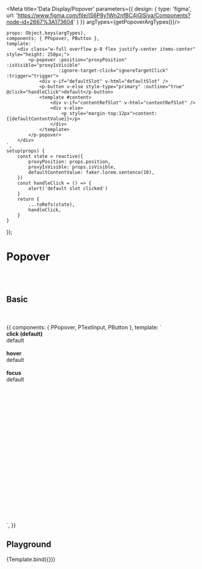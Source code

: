 

<Meta title='Data Display/Popover' parameters={{
    design: {
        type: 'figma',
        url: 'https://www.figma.com/file/IS6P8y1Wn2nfBC4jGlSiya/Components?node-id=2667%3A173604'
    }
}} argTypes={getPopoverArgTypes()}/>


    props: Object.keys(argTypes),
    components: { PPopover, PButton },
    template: `
        <div class="w-full overflow p-8 flex justify-center items-center" style="height: 250px;">
            <p-popover :position="proxyPosition" :isVisible="proxyIsVisible"
                       :ignore-target-click="ignoreTargetClick" :trigger="trigger">
                <div v-if="defaultSlot" v-html="defaultSlot" />
                <p-button v-else style-type="primary" :outline="true" @click="handleClick">default</p-button>
                <template #content>
                    <div v-if="contentRefSlot" v-html="contentRefSlot" />
                    <div v-else>
                        <p style="margin-top:12px">content: {{defaultContentValue}}</p>
                    </div>
                </template>
            </p-popover>
        </div>
    `,
    setup(props) {
        const state = reactive({
            proxyPosition: props.position,
            proxyIsVisible: props.isVisible,
            defaultContentValue: faker.lorem.sentence(10),
        })
        const handleClick = () => {
            alert('default slot clicked')
        }
        return {
            ...toRefs(state),
            handleClick,
        }
    }
});


# Popover
<br/>
<br/>

## Basic

<br/>
<br/>

<Canvas>
    <Story name="Basic">
        {{
            components: { PPopover, PTextInput, PButton },
            template: `
        <div class="w-full overflow p-8 flex flex-col justify-center" style="height: 500px;">
            <b>click (default)</b>
            <br/>
            <p-popover>
                <p-button style-type="primary" :outline="true">default</p-button>
                <template #content>
                    <p style="margin-top:12px">content slot</p>
                </template>
            </p-popover>
            <br/>
            <br/>
            <b>hover</b>
            <br/>
            <p-popover trigger="hover">
                <p-button style-type="primary" :outline="true">default</p-button>
                <template #content>
                    <p style="margin-top:12px">content slot</p>
                </template>
            </p-popover>
            <br/>
            <br/>
            <b>focus</b>
            <br/>
            <p-popover trigger="focus">
                <p-text-input style-type="primary" :outline="true">default</p-text-input>
                <template #content>
                    <p style="margin-top:12px">content slot</p>
                </template>
            </p-popover>
        </div>
    `,
        }}
    </Story>
</Canvas>

## Playground

<Canvas>
    <Story name="Playground">
        {Template.bind({})}
    </Story>
</Canvas>

<ArgsTable story="Playground"/>
